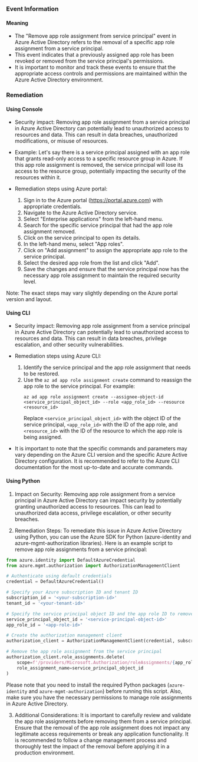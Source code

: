 
### Event Information

#### Meaning

- The "Remove app role assignment from service principal" event in Azure Active Directory refers to the removal of a specific app role assignment from a service principal.
- This event indicates that a previously assigned app role has been revoked or removed from the service principal's permissions.
- It is important to monitor and track these events to ensure that the appropriate access controls and permissions are maintained within the Azure Active Directory environment.

### Remediation

#### Using Console

- Security impact: Removing app role assignment from a service principal in Azure Active Directory can potentially lead to unauthorized access to resources and data. This can result in data breaches, unauthorized modifications, or misuse of resources.

- Example: Let's say there is a service principal assigned with an app role that grants read-only access to a specific resource group in Azure. If this app role assignment is removed, the service principal will lose its access to the resource group, potentially impacting the security of the resources within it.

- Remediation steps using Azure portal:
  1. Sign in to the Azure portal (https://portal.azure.com) with appropriate credentials.
  2. Navigate to the Azure Active Directory service.
  3. Select "Enterprise applications" from the left-hand menu.
  4. Search for the specific service principal that had the app role assignment removed.
  5. Click on the service principal to open its details.
  6. In the left-hand menu, select "App roles".
  7. Click on "Add assignment" to assign the appropriate app role to the service principal.
  8. Select the desired app role from the list and click "Add".
  9. Save the changes and ensure that the service principal now has the necessary app role assignment to maintain the required security level.

Note: The exact steps may vary slightly depending on the Azure portal version and layout.

#### Using CLI

- Security impact: Removing app role assignment from a service principal in Azure Active Directory can potentially lead to unauthorized access to resources and data. This can result in data breaches, privilege escalation, and other security vulnerabilities.

- Remediation steps using Azure CLI:
  1. Identify the service principal and the app role assignment that needs to be restored.
  2. Use the `az ad app role assignment create` command to reassign the app role to the service principal. For example:
     ```
     az ad app role assignment create --assignee-object-id <service_principal_object_id> --role <app_role_id> --resource <resource_id>
     ```
     Replace `<service_principal_object_id>` with the object ID of the service principal, `<app_role_id>` with the ID of the app role, and `<resource_id>` with the ID of the resource to which the app role is being assigned.

- It is important to note that the specific commands and parameters may vary depending on the Azure CLI version and the specific Azure Active Directory configuration. It is recommended to refer to the Azure CLI documentation for the most up-to-date and accurate commands.

#### Using Python

1. Impact on Security: Removing app role assignment from a service principal in Azure Active Directory can impact security by potentially granting unauthorized access to resources. This can lead to unauthorized data access, privilege escalation, or other security breaches.

2. Remediation Steps: To remediate this issue in Azure Active Directory using Python, you can use the Azure SDK for Python (azure-identity and azure-mgmt-authorization libraries). Here is an example script to remove app role assignments from a service principal:

```python
from azure.identity import DefaultAzureCredential
from azure.mgmt.authorization import AuthorizationManagementClient

# Authenticate using default credentials
credential = DefaultAzureCredential()

# Specify your Azure subscription ID and tenant ID
subscription_id = '<your-subscription-id>'
tenant_id = '<your-tenant-id>'

# Specify the service principal object ID and the app role ID to remove
service_principal_object_id = '<service-principal-object-id>'
app_role_id = '<app-role-id>'

# Create the authorization management client
authorization_client = AuthorizationManagementClient(credential, subscription_id)

# Remove the app role assignment from the service principal
authorization_client.role_assignments.delete(
    scope=f'/providers/Microsoft.Authorization/roleAssignments/{app_role_id}',
    role_assignment_name=service_principal_object_id
)
```

Please note that you need to install the required Python packages (`azure-identity` and `azure-mgmt-authorization`) before running this script. Also, make sure you have the necessary permissions to manage role assignments in Azure Active Directory.

3. Additional Considerations: It is important to carefully review and validate the app role assignments before removing them from a service principal. Ensure that the removal of the app role assignment does not impact any legitimate access requirements or break any application functionality. It is recommended to follow a change management process and thoroughly test the impact of the removal before applying it in a production environment.

